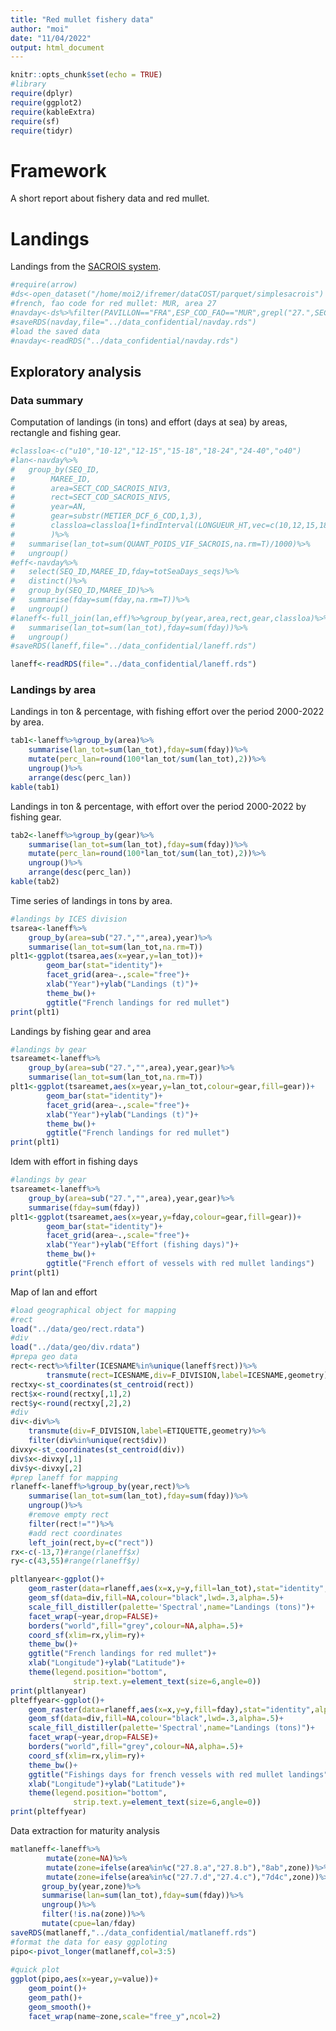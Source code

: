 ```yaml
---
title: "Red mullet fishery data"
author: "moi"
date: "11/04/2022"
output: html_document
---
```


```r
knitr::opts_chunk$set(echo = TRUE)
#library
require(dplyr)
require(ggplot2)
require(kableExtra)
require(sf)
require(tidyr)
```

# Framework

A short report about fishery data and red mullet.

# Landings

Landings from the [SACROIS system](https://sih.ifremer.fr/Debarquements-effort-de-peche/Sacrois).

```r
#require(arrow)
#ds<-open_dataset("/home/moi2/ifremer/dataCOST/parquet/simplesacrois")
#french, fao code for red mullet: MUR, area 27
#navday<-ds%>%filter(PAVILLON=="FRA",ESP_COD_FAO=="MUR",grepl("27.",SECT_COD_SACROIS_NIV3))%>%collect()
#saveRDS(navday,file="../data_confidential/navday.rds")
#load the saved data
#navday<-readRDS("../data_confidential/navday.rds")
```

## Exploratory analysis

### Data summary

Computation of landings (in tons) and effort (days at sea) by areas, rectangle and fishing gear.

```r
#classloa<-c("u10","10-12","12-15","15-18","18-24","24-40","o40")
#lan<-navday%>%
#	group_by(SEQ_ID,
#		 MAREE_ID,
#		 area=SECT_COD_SACROIS_NIV3,
#		 rect=SECT_COD_SACROIS_NIV5,
#		 year=AN,
#		 gear=substr(METIER_DCF_6_COD,1,3),
#		 classloa=classloa[1+findInterval(LONGUEUR_HT,vec=c(10,12,15,18,24,40))]
#		 )%>%
#	summarise(lan_tot=sum(QUANT_POIDS_VIF_SACROIS,na.rm=T)/1000)%>%
#	ungroup()
#eff<-navday%>%
#	select(SEQ_ID,MAREE_ID,fday=totSeaDays_seqs)%>%
#	distinct()%>%
#	group_by(SEQ_ID,MAREE_ID)%>%
#	summarise(fday=sum(fday,na.rm=T))%>%
#	ungroup()
#laneff<-full_join(lan,eff)%>%group_by(year,area,rect,gear,classloa)%>%
#	summarise(lan_tot=sum(lan_tot),fday=sum(fday))%>%
#	ungroup()
#saveRDS(laneff,file="../data_confidential/laneff.rds")

laneff<-readRDS(file="../data_confidential/laneff.rds")

```


### Landings by area

Landings in ton & percentage, with fishing effort over the period 2000-2022 by area.

```r
tab1<-laneff%>%group_by(area)%>%
	summarise(lan_tot=sum(lan_tot),fday=sum(fday))%>%
	mutate(perc_lan=round(100*lan_tot/sum(lan_tot),2))%>%
	ungroup()%>%
	arrange(desc(perc_lan))
kable(tab1)
```

Landings in ton & percentage, with effort over the period 2000-2022 by fishing gear. 

```r
tab2<-laneff%>%group_by(gear)%>%
	summarise(lan_tot=sum(lan_tot),fday=sum(fday))%>%
	mutate(perc_lan=round(100*lan_tot/sum(lan_tot),2))%>%
	ungroup()%>%
	arrange(desc(perc_lan))
kable(tab2)
```



Time series of landings in tons by area.

```r
#landings by ICES division
tsarea<-laneff%>%
	group_by(area=sub("27.","",area),year)%>%
	summarise(lan_tot=sum(lan_tot,na.rm=T))
plt1<-ggplot(tsarea,aes(x=year,y=lan_tot))+
		geom_bar(stat="identity")+
		facet_grid(area~.,scale="free")+
		xlab("Year")+ylab("Landings (t)")+
		theme_bw()+
		ggtitle("French landings for red mullet")
print(plt1)
```

Landings by fishing gear and area 

```r
#landings by gear
tsareamet<-laneff%>%
	group_by(area=sub("27.","",area),year,gear)%>%
	summarise(lan_tot=sum(lan_tot,na.rm=T))
plt1<-ggplot(tsareamet,aes(x=year,y=lan_tot,colour=gear,fill=gear))+
		geom_bar(stat="identity")+
		facet_grid(area~.,scale="free")+
		xlab("Year")+ylab("Landings (t)")+
		theme_bw()+
		ggtitle("French landings for red mullet")
print(plt1)
```

Idem with effort in fishing days

```r
#landings by gear
tsareamet<-laneff%>%
	group_by(area=sub("27.","",area),year,gear)%>%
	summarise(fday=sum(fday))
plt1<-ggplot(tsareamet,aes(x=year,y=fday,colour=gear,fill=gear))+
		geom_bar(stat="identity")+
		facet_grid(area~.,scale="free")+
		xlab("Year")+ylab("Effort (fishing days)")+
		theme_bw()+
		ggtitle("French effort of vessels with red mullet landings")
print(plt1)
```

Map of lan and effort

```r
#load geographical object for mapping
#rect
load("../data/geo/rect.rdata")
#div
load("../data/geo/div.rdata")
#prepa geo data
rect<-rect%>%filter(ICESNAME%in%unique(laneff$rect))%>%
		transmute(rect=ICESNAME,div=F_DIVISION,label=ICESNAME,geometry)
rectxy<-st_coordinates(st_centroid(rect))
rect$x<-round(rectxy[,1],2)
rect$y<-round(rectxy[,2],2)
#div
div<-div%>%
	transmute(div=F_DIVISION,label=ETIQUETTE,geometry)%>%
	filter(div%in%unique(rect$div))
divxy<-st_coordinates(st_centroid(div))
div$x<-divxy[,1]
div$y<-divxy[,2]
#prep laneff for mapping
rlaneff<-laneff%>%group_by(year,rect)%>%
	summarise(lan_tot=sum(lan_tot),fday=sum(fday))%>%
	ungroup()%>%
	#remove empty rect
	filter(rect!="")%>%
	#add rect coordinates
	left_join(rect,by=c("rect"))
rx<-c(-13,7)#range(rlaneff$x)
ry<-c(43,55)#range(rlaneff$y)

pltlanyear<-ggplot()+
	geom_raster(data=rlaneff,aes(x=x,y=y,fill=lan_tot),stat="identity",alpha=1)+
	geom_sf(data=div,fill=NA,colour="black",lwd=.3,alpha=.5)+
	scale_fill_distiller(palette='Spectral',name="Landings (tons)")+
	facet_wrap(~year,drop=FALSE)+
	borders("world",fill="grey",colour=NA,alpha=.5)+
	coord_sf(xlim=rx,ylim=ry)+
	theme_bw()+
	ggtitle("French landings for red mullet")+
	xlab("Longitude")+ylab("Latitude")+
	theme(legend.position="bottom",
		      strip.text.y=element_text(size=6,angle=0))
print(pltlanyear)
plteffyear<-ggplot()+
	geom_raster(data=rlaneff,aes(x=x,y=y,fill=fday),stat="identity",alpha=1)+
	geom_sf(data=div,fill=NA,colour="black",lwd=.3,alpha=.5)+
	scale_fill_distiller(palette='Spectral',name="Landings (tons)")+
	facet_wrap(~year,drop=FALSE)+
	borders("world",fill="grey",colour=NA,alpha=.5)+
	coord_sf(xlim=rx,ylim=ry)+
	theme_bw()+
	ggtitle("Fishings days for french vessels with red mullet landings")+
	xlab("Longitude")+ylab("Latitude")+
	theme(legend.position="bottom",
		      strip.text.y=element_text(size=6,angle=0))
print(plteffyear)
```

Data extraction for maturity analysis

```r
matlaneff<-laneff%>%
		mutate(zone=NA)%>%
		mutate(zone=ifelse(area%in%c("27.8.a","27.8.b"),"8ab",zone))%>%
		mutate(zone=ifelse(area%in%c("27.7.d","27.4.c"),"7d4c",zone))%>%
	   group_by(year,zone)%>%
	   summarise(lan=sum(lan_tot),fday=sum(fday))%>%
	   ungroup()%>%
	   filter(!is.na(zone))%>%
	   mutate(cpue=lan/fday)
saveRDS(matlaneff,"../data_confidential/matlaneff.rds")
#format the data for easy ggploting
pipo<-pivot_longer(matlaneff,col=3:5)
 
#quick plot
ggplot(pipo,aes(x=year,y=value))+
	geom_point()+
	geom_path()+
	geom_smooth()+
	facet_wrap(name~zone,scale="free_y",ncol=2)

```
